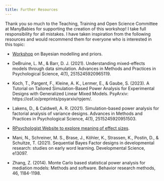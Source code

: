```yaml
---
title: Further Resources
---
```


Thank you so much to the Teaching, Training and Open Science Committee at ManyBabies for supporting the creation of this workshop! I take full responsibility for all mistakes. I have taken inspiration from the following resources and would recommend them for everyone who is interested in this topic:

* [Workshop](https://4ccoxau.github.io/PriorsWorkshop/) on Bayesian modelling and priors.

* DeBruine, L. M., & Barr, D. J. (2021). Understanding mixed-effects models through data simulation. Advances in Methods and Practices in Psychological Science, 4(1), 2515245920965119.

* Koch, T., Pargent, F., Kleine, A. K., Lermer, E., & Gaube, S. (2023). A Tutorial on Tailored Simulation-Based Power Analysis for Experimental Designs with Generalized Linear Mixed Models. PsyArxiv: https://osf.io/preprints/psyarxiv/rpjem/.

* Lakens, D., & Caldwell, A. R. (2021). Simulation-based power analysis for factorial analysis of variance designs. Advances in Methods and Practices in Psychological Science, 4(1), 2515245920951503.

* [RPsychologist Website to explore meaning of effect sizes](https://rpsychologist.com/cohend/).

* Mani, N., Schreiner, M. S., Brase, J., Köhler, K., Strassen, K., Postin, D., & Schultze, T. (2021). Sequential Bayes Factor designs in developmental research: studies on early word learning. Developmental Science, e13097.

* Zhang, Z. (2014). Monte Carlo based statistical power analysis for mediation models: Methods and software. Behavior research methods, 46, 1184-1198.